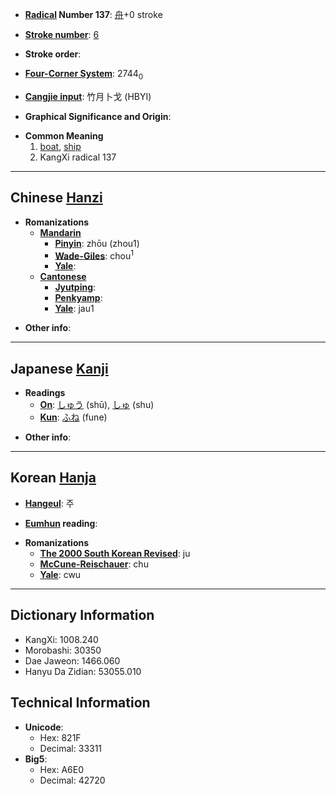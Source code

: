 * '''[[Wiktionary:Chinese radical index| Radical]] Number 137''': [[Wiktionary:Chinese radical index 舟|舟]]+0 stroke

* '''[[Wiktionary:Chinese total strokes index|Stroke number]]''': [[Wiktionary:Chinese total strokes index 6|6]]

* '''Stroke order''': 

* '''[[Wiktionary:Chinese four corner index|Four-Corner System]]''': 2744<sub>0</sub>

* '''[[Wiktionary:Chinese Cangjie index|Cangjie input]]''': 竹月卜戈 (HBYI)

* '''Graphical Significance and Origin''': 

* '''Common Meaning'''
*#[[boat]], [[ship]]
*# KangXi radical 137

----

== Chinese [[Hanzi]] ==

* '''Romanizations'''
** '''[[Mandarin]]'''
*** '''[[Pinyin]]''': zhōu (zhou1)
*** '''[[Wade-Giles]]''': chou<sup>1</sup>
*** '''[[Yale]]''': 
** '''[[Cantonese]]'''
*** '''[[Jyutping]]''':
*** '''[[Penkyamp]]''': 
*** '''[[Yale]]''': jau1

* '''Other info''': 

----

== Japanese [[Kanji]] ==

* '''Readings'''
** '''[[On]]''': [[しゅう]] (shū), [[しゅ]] (shu)
** '''[[Kun]]''': [[ふね]] (fune)

* '''Other info''':  

----

== Korean [[Hanja]] ==

* '''[[Hangeul]]''': 주

* '''[[Eumhun]] reading''': 

* '''Romanizations'''
** '''[[The 2000 South Korean Revised Romanization|The 2000 South Korean Revised]]''': ju
** '''[[McCune-Reischauer]]''': chu
** '''[[Yale]]''': cwu

----

== Dictionary Information ==

* KangXi: 1008.240
* Morobashi: 30350
* Dae Jaweon: 1466.060
* Hanyu Da Zidian: 53055.010

== Technical Information ==

* '''Unicode''':
** Hex: 821F
** Decimal: 33311
* '''Big5''':
** Hex: A6E0
** Decimal: 42720